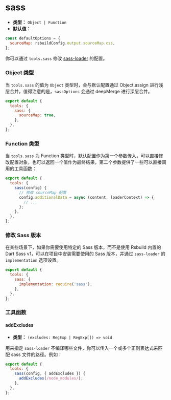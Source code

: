 # sass

- **类型：** `Object | Function`
- **默认值：**

```js
const defaultOptions = {
  sourceMap: rsbuildConfig.output.sourceMap.css,
};
```

你可以通过 `tools.sass` 修改 [sass-loader](https://github.com/webpack-contrib/sass-loader) 的配置。

### Object 类型

当 `tools.sass` 的值为 `Object` 类型时，会与默认配置通过 Object.assign 进行浅层合并，值得注意的是，`sassOptions` 会通过 deepMerge 进行深层合并。

```js
export default {
  tools: {
    sass: {
      sourceMap: true,
    },
  },
};
```

### Function 类型

当 `tools.sass` 为 Function 类型时，默认配置作为第一个参数传入，可以直接修改配置对象，也可以返回一个值作为最终结果，第二个参数提供了一些可以直接调用的工具函数：

```js
export default {
  tools: {
    sass(config) {
      // 修改 sourceMap 配置
      config.additionalData = async (content, loaderContext) => {
        // ...
      };
    },
  },
};
```

### 修改 Sass 版本

在某些场景下，如果你需要使用特定的 Sass 版本，而不是使用 Rsbuild 内置的 Dart Sass v1，可以在项目中安装需要使用的 Sass 版本，并通过 `sass-loader` 的 `implementation` 选项设置。

```js
export default {
  tools: {
    sass: {
      implementation: require('sass'),
    },
  },
};
```

### 工具函数

#### addExcludes

- **类型：** `(excludes: RegExp | RegExp[]) => void`

用来指定 `sass-loader` 不编译哪些文件，你可以传入一个或多个正则表达式来匹配 sass 文件的路径。例如：

```js
export default {
  tools: {
    sass(config, { addExcludes }) {
      addExcludes(/node_modules/);
    },
  },
};
```
